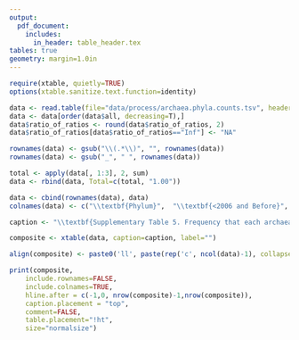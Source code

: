 ```yaml
---
output:
  pdf_document:
    includes:
      in_header: table_header.tex
tables: true
geometry: margin=1.0in
---
```


\captionsetup{labelformat=empty}



```r
require(xtable, quietly=TRUE)
options(xtable.sanitize.text.function=identity)

data <- read.table(file="data/process/archaea.phyla.counts.tsv", header=T)
data <- data[order(data$all, decreasing=T),]
data$ratio_of_ratios <- round(data$ratio_of_ratios, 2)
data$ratio_of_ratios[data$ratio_of_ratios=="Inf"] <- "NA"

rownames(data) <- gsub("\\(.*\\)", "", rownames(data))
rownames(data) <- gsub("_", " ", rownames(data))

total <- apply(data[, 1:3], 2, sum)
data <- rbind(data, Total=c(total, "1.00"))

data <- cbind(rownames(data), data)
colnames(data) <- c("\\textbf{Phylum}",  "\\textbf{<2006 and Before}", "\\textbf{After 2006}", "\\textbf{Total}", "\\textbf{Ratio of Ratios}")

caption <- "\\textbf{Supplementary Table 5. Frequency that each archaeal phylum was sequenced before and after 2006.}"

composite <- xtable(data, caption=caption, label="")

align(composite) <- paste0('ll', paste(rep('c', ncol(data)-1), collapse=""))

print(composite,
	include.rownames=FALSE,
	include.colnames=TRUE,
	hline.after = c(-1,0, nrow(composite)-1,nrow(composite)),
	caption.placement = "top",
	comment=FALSE,
	table.placement="!ht",
	size="normalsize")

```
